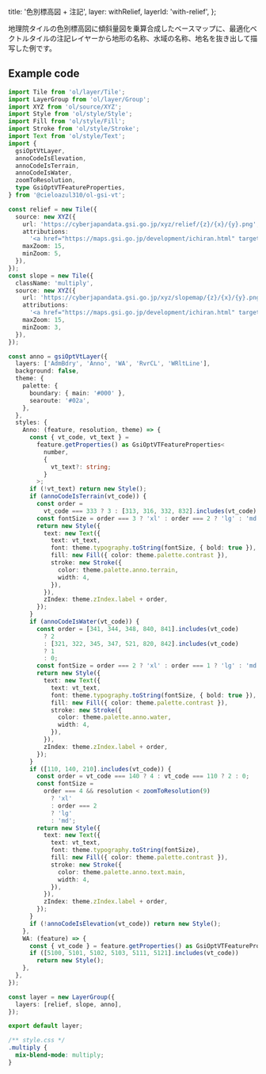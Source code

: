 
  title: '色別標高図 + 注記',
  layer: withRelief,
  layerId: 'with-relief',
};

地理院タイルの色別標高図に傾斜量図を乗算合成したベースマップに、最適化ベクトルタイルの注記レイヤーから地形の名称、水域の名称、地名を抜き出して描写した例です。

## Example code

```ts
import Tile from 'ol/layer/Tile';
import LayerGroup from 'ol/layer/Group';
import XYZ from 'ol/source/XYZ';
import Style from 'ol/style/Style';
import Fill from 'ol/style/Fill';
import Stroke from 'ol/style/Stroke';
import Text from 'ol/style/Text';
import {
  gsiOptVtLayer,
  annoCodeIsElevation,
  annoCodeIsTerrain,
  annoCodeIsWater,
  zoomToResolution,
  type GsiOptVTFeatureProperties,
} from '@cieloazul310/ol-gsi-vt';

const relief = new Tile({
  source: new XYZ({
    url: 'https://cyberjapandata.gsi.go.jp/xyz/relief/{z}/{x}/{y}.png',
    attributions:
      '<a href="https://maps.gsi.go.jp/development/ichiran.html" target="_blank">地理院タイル</a>',
    maxZoom: 15,
    minZoom: 5,
  }),
});
const slope = new Tile({
  className: 'multiply',
  source: new XYZ({
    url: 'https://cyberjapandata.gsi.go.jp/xyz/slopemap/{z}/{x}/{y}.png',
    attributions:
      '<a href="https://maps.gsi.go.jp/development/ichiran.html" target="_blank">地理院タイル</a>',
    maxZoom: 15,
    minZoom: 3,
  }),
});

const anno = gsiOptVtLayer({
  layers: ['AdmBdry', 'Anno', 'WA', 'RvrCL', 'WRltLine'],
  background: false,
  theme: {
    palette: {
      boundary: { main: '#000' },
      searoute: '#02a',
    },
  },
  styles: {
    Anno: (feature, resolution, theme) => {
      const { vt_code, vt_text } =
        feature.getProperties() as GsiOptVTFeatureProperties<
          number,
          {
            vt_text?: string;
          }
        >;
      if (!vt_text) return new Style();
      if (annoCodeIsTerrain(vt_code)) {
        const order =
          vt_code === 333 ? 3 : [313, 316, 332, 832].includes(vt_code) ? 1 : 2;
        const fontSize = order === 3 ? 'xl' : order === 2 ? 'lg' : 'md';
        return new Style({
          text: new Text({
            text: vt_text,
            font: theme.typography.toString(fontSize, { bold: true }),
            fill: new Fill({ color: theme.palette.contrast }),
            stroke: new Stroke({
              color: theme.palette.anno.terrain,
              width: 4,
            }),
          }),
          zIndex: theme.zIndex.label + order,
        });
      }
      if (annoCodeIsWater(vt_code)) {
        const order = [341, 344, 348, 840, 841].includes(vt_code)
          ? 2
          : [321, 322, 345, 347, 521, 820, 842].includes(vt_code)
          ? 1
          : 0;
        const fontSize = order === 2 ? 'xl' : order === 1 ? 'lg' : 'md';
        return new Style({
          text: new Text({
            text: vt_text,
            font: theme.typography.toString(fontSize, { bold: true }),
            fill: new Fill({ color: theme.palette.contrast }),
            stroke: new Stroke({
              color: theme.palette.anno.water,
              width: 4,
            }),
          }),
          zIndex: theme.zIndex.label + order,
        });
      }
      if ([110, 140, 210].includes(vt_code)) {
        const order = vt_code === 140 ? 4 : vt_code === 110 ? 2 : 0;
        const fontSize =
          order === 4 && resolution < zoomToResolution(9)
            ? 'xl'
            : order === 2
            ? 'lg'
            : 'md';
        return new Style({
          text: new Text({
            text: vt_text,
            font: theme.typography.toString(fontSize),
            fill: new Fill({ color: theme.palette.contrast }),
            stroke: new Stroke({
              color: theme.palette.anno.text.main,
              width: 4,
            }),
          }),
          zIndex: theme.zIndex.label + order,
        });
      }
      if (!annoCodeIsElevation(vt_code)) return new Style();
    },
    WA: (feature) => {
      const { vt_code } = feature.getProperties() as GsiOptVTFeatureProperties;
      if ([5100, 5101, 5102, 5103, 5111, 5121].includes(vt_code))
        return new Style();
    },
  },
});

const layer = new LayerGroup({
  layers: [relief, slope, anno],
});

export default layer;
```

```css
/** style.css */
.multiply {
  mix-blend-mode: multiply;
}
```

